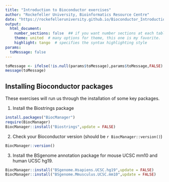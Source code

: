 ```yaml
---
title: "Introduction to Bioconductor exercises"
author: "Rockefeller University, Bioinformatics Resource Centre"
date: "https://rockefelleruniversity.github.io/Bioconductor_Introduction/"
output: 
  html_document:
    number_sections: false  ## if you want number sections at each table header
    theme: united  # many options for theme, this one is my favorite.
    highlight: tango  # specifies the syntax highlighting style
params:
  toMessage: false    
---
```


```r
toMessage <- ifelse(!is.null(params$toMessage),params$toMessage,FALSE)
message(toMessage)
```


## Installing Bioconductor packages

These exercises will run us through the installation of some key packages.


1. Install the Biostrings package

```r
install.packages("BiocManager")
require(BiocManager)
BiocManager::install("Biostrings",update = FALSE)
```

2. Check your Bioconductor version (should be `r BiocManager::version()`)

```r
BiocManager::version()
```

3. Install the BSgenome annotation package for mouse UCSC mm10 and human UCSC hg19.

```r
BiocManager::install("BSgenome.Hsapiens.UCSC.hg19",update = FALSE)
BiocManager::install("BSgenome.Mmusculus.UCSC.mm10",update = FALSE)
```
